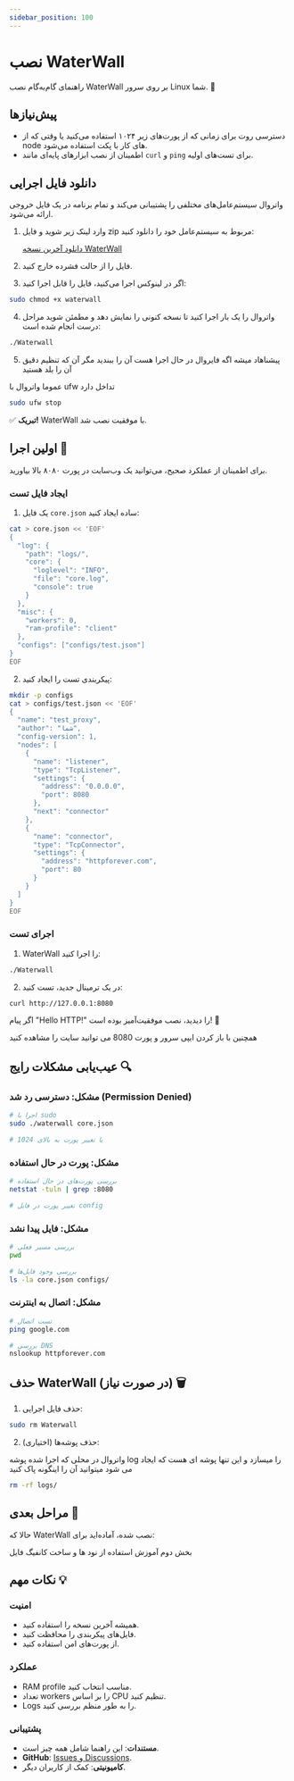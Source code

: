 ```yaml
---
sidebar_position: 100
---
```


# نصب WaterWall

راهنمای گام‌به‌گام نصب WaterWall بر روی سرور Linux شما. 🚀

## پیش‌نیازها

- دسترسی روت برای زمانی که از پورت‌های زیر ۱۰۲۴ استفاده می‌کنید یا وقتی که از node های کار با پکت استفاده می‌شود.
- اطمینان از نصب ابزارهای پایه‌ای مانند `curl` و `ping` برای تست‌های اولیه.

## دانلود فایل اجرایی

واتروال سیستم‌عامل‌های مختلفی را پشتیبانی می‌کند و تمام برنامه در یک فایل خروجی ارائه می‌شود.

1. وارد لینک زیر شوید و فایل zip مربوط به سیستم‌عامل خود را دانلود کنید:

   [دانلود آخرین نسخه WaterWall](https://github.com/radkesvat/WaterWall/releases/latest/)

2. فایل را از حالت فشرده خارج کنید.
3. اگر در لینوکس اجرا می‌کنید، فایل را قابل اجرا کنید:

```bash
sudo chmod +x waterwall
```

4. واتروال را یک بار اجرا کنید تا نسخه کنونی را نمایش دهد و مطمئن شوید مراحل درست انجام شده است:

```bash
./Waterwall
```

5. پیشناهاد میشه اگه فایروال در حال اجرا هست آن را ببندید مگر آن که تنظیم دقیق آن را بلد هستید

عموما واتروال با ufw تداخل دارد 

```bash
sudo ufw stop
```



✅ **تبریک!** WaterWall با موفقیت نصب شد.

## اولین اجرا 🎯

برای اطمینان از عملکرد صحیح، می‌توانید یک وب‌سایت در پورت ۸۰۸۰ بالا بیاورید.

### ایجاد فایل تست


1. یک فایل `core.json` ساده ایجاد کنید:

```bash
cat > core.json << 'EOF'
{
  "log": {
    "path": "logs/",
    "core": {
      "loglevel": "INFO",
      "file": "core.log",
      "console": true
    }
  },
  "misc": {
    "workers": 0,
    "ram-profile": "client"
  },
  "configs": ["configs/test.json"]
}
EOF
```

2. پیکربندی تست را ایجاد کنید:

```bash
mkdir -p configs
cat > configs/test.json << 'EOF'
{
  "name": "test_proxy",
  "author": "شما",
  "config-version": 1,
  "nodes": [
    {
      "name": "listener",
      "type": "TcpListener",
      "settings": {
        "address": "0.0.0.0",
        "port": 8080
      },
      "next": "connector"
    },
    {
      "name": "connector",
      "type": "TcpConnector",
      "settings": {
        "address": "httpforever.com",
        "port": 80
      }
    }
  ]
}
EOF
```

### اجرای تست

1. WaterWall را اجرا کنید:

```bash
./Waterwall
```

2. در یک ترمینال جدید، تست کنید:

```bash
curl http://127.0.0.1:8080 
```

اگر پیام "Hello HTTP!" را دیدید، نصب موفقیت‌آمیز بوده است! 🎉

همچنین با باز کردن ایپی سرور و پورت 8080 می توانید سایت را مشاهده کنید

## عیب‌یابی مشکلات رایج 🔍

### مشکل: دسترسی رد شد (Permission Denied)

```bash
# اجرا با sudo
sudo ./waterwall core.json

# یا تغییر پورت به بالای 1024
```

### مشکل: پورت در حال استفاده

```bash
# بررسی پورت‌های در حال استفاده
netstat -tuln | grep :8080

# تغییر پورت در فایل config
```

### مشکل: فایل پیدا نشد

```bash
# بررسی مسیر فعلی
pwd

# بررسی وجود فایل‌ها
ls -la core.json configs/
```

### مشکل: اتصال به اینترنت

```bash
# تست اتصال
ping google.com

# بررسی DNS
nslookup httpforever.com
```

## حذف WaterWall (در صورت نیاز) 🗑️

1. حذف فایل اجرایی:

```bash
sudo rm Waterwall
```

2. حذف پوشه‌ها (اختیاری):

  واتروال در محلی که اجرا شده پوشه log را میسازد و این تنها پوشه ای هست که ایجاد می شود 
  میتوانید آن را اینگونه پاک کنید 

```bash
rm -rf logs/
```

## مراحل بعدی 📖

حالا که WaterWall نصب شده، آماده‌اید برای:

بخش دوم آموزش
استفاده از نود ها و ساخت کانفیگ فایل

## نکات مهم 💡

### امنیت

- همیشه آخرین نسخه را استفاده کنید.
- فایل‌های پیکربندی را محافظت کنید.
- از پورت‌های امن استفاده کنید.

### عملکرد

- RAM profile مناسب انتخاب کنید.
- تعداد workers را بر اساس CPU تنظیم کنید.
- Logs را به طور منظم بررسی کنید.

### پشتیبانی

- **مستندات**: این راهنما شامل همه چیز است.
- **GitHub**: [Issues و Discussions](https://github.com/radkesvat/WaterWall).
- **کامیونیتی**: کمک از کاربران دیگر.

